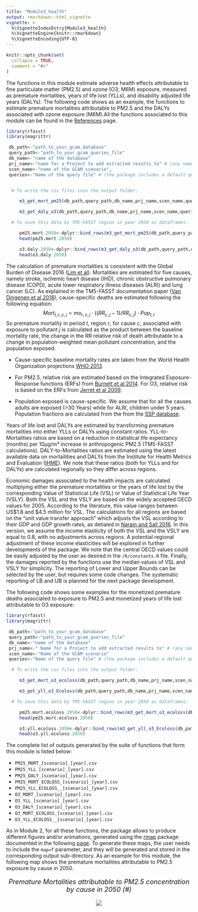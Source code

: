```yaml
---
title: "Module3_health"
output: rmarkdown::html_vignette
vignette: >
  %\VignetteIndexEntry{Module3_health}
  %\VignetteEngine{knitr::rmarkdown}
  %\VignetteEncoding{UTF-8}
---
```

```r
knitr::opts_chunk$set(
  collapse = TRUE,
  comment = "#>"
)
```

The functions in this module estimate adverse health effects attributable to fine particulate matter (PM2.5) and ozone (O3; M6M) exposure, measured as premature mortalities, years of life lost (YLLs), and disability adjusted life years (DALYs). The following code shows as an example, the functions to estimate premature mortalities attributable to PM2.5 and the DALYs associated with ozone exposure (M6M).All the functions associated to this module can be found in the [References](https://jgcri.github.io/rfasst/reference/index.html) page. 


```r
library(rfasst)
library(magrittr)

 db_path<-"path_to_your_gcam_database"
 query_path<-"path_to_your_gcam_queries_file"
 db_name<-"name of the database"
 prj_name<-"name for a Project to add extracted results to" # (any name should work, avoid spaces just in case) 
 scen_name<-"name of the GCAM scenario",
 queries<-"Name of the query file" # (the package includes a default query file that includes all the queries required in every function in the packae, "queries_rfasst.xml")


  # To write the csv files into the output folder:

     m3_get_mort_pm25(db_path,query_path,db_name,prj_name,scen_name,queries,saveOutput=T, map=F) 

     m3_get_daly_o3(db_path,query_path,db_name,prj_name,scen_name,queries,saveOutput=T, map=F) 

  # To save this data by TM5-FASST region in year 2050 as dataframes:

     pm25.mort.2050<-dplyr::bind_rows(m3_get_mort_pm25(db_path,query_path,db_name,prj_name,scen_name,queries,saveOutput=F, map=F)) %>% dplyr::filter(year==2050)
     head(pm25.mort.2050)

     o3.daly.2050<-dplyr::bind_rows(m3_get_daly_o3(db_path,query_path,db_name,prj_name,scen_name,queries,saveOutput=F, map=F)) %>% dplyr::filter(year==2050)
     head(o3.daly.2050)

```

The calculation of premature mortalities is consistent with the Global Burden of Disease 2016 ([Lim et al](https://www.thelancet.com/journals/lancet/article/PIIS0140-6736(12)61766-8/fulltext)). Mortalities are estimated for five causes, namely stroke, ischemic heart disease (IHD), chronic obstructive pulmonary disease (COPD), acute lower respiratory illness diseases (ALRI) and lung cancer (LC). As explained in the TM5-FASST documentation paper ([Van Dingenen et al 2018](https://acp.copernicus.org/articles/18/16173/2018/acp-18-16173-2018-discussion.html)), cause-specific deaths are estimated following the following equation:
$$Mort_{t,r,c,j}=mo_{r,c,j} \cdot ((RR_{c,j}-1)/RR_{c,j})\cdot Pop_{t,r}$$
So premature mortality in period $t$, region $r$, for cause $c$, associated with exposure to pollutant $j$ is calculated as the product between the baseline mortality rate, the change in the RR relative risk of death attributable to a change in population-weighted mean pollutant concentration, and the population exposed.

* Cause-specific baseline mortality rates are taken from the World Health Organization projections [WHO 2013](https://www.who.int/healthinfo/global_burden_disease/cod_2008_sources_methods.pdf). 

* For PM2.5, relative risk are estimated based on the Integrated Exposure-Response functions (ERFs) from [Burnett et al 2014](https://pubmed.ncbi.nlm.nih.gov/24518036/). For O3, relative risk is based on the ERFs from [Jerret et al 2009](https://www.nejm.org/doi/full/10.1056/nejmoa0803894).

* Population exposed is cause-specific. We assume that for all the causes adults are exposed (>30 Years) while for ALRI, children under 5 years. Population fractions are calculated from the from the [SSP database](https://tntcat.iiasa.ac.at/SspDb/dsd?Action=htmlpage&page=welcome).

Years of life lost and DALYs are estimated by transforming premature mortalities into either YLLs or DALYs using constant ratios. YLL-to-Mortalities ratios are based on a reduction in statistical life expectancy (months) per 10µg/m³ increase in anthropogenic PM2.5 (TM5-FASST calculations). DALY-to-Mortalities ratios are estimated using the latest available data on mortailities and DALYs from the Institute for Health Metrics and Evaluation ([IHME](http://www.healthdata.org/)). We note that these ratios (both for YLLs and for DALYs) are calculated regionally so they differ across regions.

Economic damages associated to the health impacts are calculated multiplying either the premature mortalities or the years of life lost by the corresponding Value of Statistical Life (VSL) or Value of Statistical Life Year (VSLY). Both the VSL and the VSLY are based on the widely accepted OECD values for 2005. According to the literature, this value ranges between US$1.8 and $4.5 million for VSL. The calculations for all regions are based on the  “unit value transfer approach” which adjusts the VSL according to their GDP and GDP growth rates, as detialed in [Narain and Sall 2016](https://openknowledge.worldbank.org/handle/10986/24440). In this version, we assume the income elasticity of both the VSL and the VSLY are equal to 0.8, with no adjustments across regions. A potential regional adjustment of these income elasticities will be explored in further developments of the package. We note that the central OECD values could be easily adjusted by the user as desired in the `/R/constants.R` file. Finally, the damages reported by the functions use the median values of VSL and VSLY for simplicity. The reporting of Lower and Upper Bounds can be selected by the user, but requires some code changes. The systematic reporting of LB and UB is planned for the next package development.

The following code shows some examples for the monetized premature deaths associated to exposure to PM2.5 and monetized years of life lost attributable to O3 exposure:

```r
library(rfasst)
library(magrittr)

 db_path<-"path_to_your_gcam_database"
 query_path<-"path_to_your_gcam_queries_file"
 db_name<-"name of the database"
 prj_name<-" Name for a Project to add extracted results to" # (any name should work, avoid spaces just in case) 
 scen_name<-"Name of the GCAM scenario"
 queries<-"Name of the query file" # (the package includes a default query file that includes all the queries required in every function in the packae, "queries_rfasst.xml")

  # To write the csv files into the output folder:

     m3_get_mort_o3_ecoloss(db_path,query_path,db_name,prj_name,scen_name,queries,saveOutput=T, map=F) 

     m3_get_yll_o3_Ecoloss(db_path,query_path,db_name,prj_name,scen_name,queries,saveOutput=T, map=F) 

  # To save this data by TM5-FASST region in year 2050 as dataframes:

     pm25.mort.ecoloss.2050<-dplyr::bind_rows(m3_get_mort_o3_ecoloss(db_path,query_path,db_name,prj_name,scen_name,queries,saveOutput=F)) %>% dplyr::filter(year==2050)
     head(pm25.mort.ecoloss.2050)

     o3.yll.ecoloss.2050<-dplyr::bind_rows(m3_get_yll_o3_Ecoloss(db_path,query_path,db_name,prj_name,scen_name,queries,saveOutput=F)) %>% dplyr::filter(year==2050)
     head(o3.yll.ecoloss.2050)

```

The complete list of outputs generated by the suite of functions that form this module is listed below:

* `PM25_MORT_[scenario]_[year].csv`
* `PM25_YLL_[scenario]_[year].csv`
* `PM25_DALY_[scenario]_[year].csv`
* `PM25_MORT_ECOLOSS_[scenario]_[year].csv`
* `PM25_YLL_ECOLOSS__[scenario]_[year].csv`
* `O3_MORT_[scenario]_[year].csv`
* `O3_YLL_[scenario]_[year].csv`
* `O3_DALY_[scenario]_[year].csv`
* `O3_MORT_ECOLOSS_[scenario]_[year].csv`
* `O3_YLL_ECOLOSS__[scenario]_[year].csv`

As in Module 2, for all these functions, the package allows to produce different figures and/or animations, generated using the [rmap](https://github.com/JGCRI/rmap) package documented in the following [page](jgcri.github.io/rmap/). To generate these maps, the user needs to include the `map=T` parameter, and they will be generated and stored in the corresponding output sub-directory. As an example for this module, the following map shows the premature mortalities attributable to PM2.5 exposure by cause in 2050.

<!-------------------------->
<!-------------------------->
<p align="center" style="font-size:18px;"> *Premature Mortalities attributable to PM2.5 concentration by cause in 2050 (#)* </p>
<p align="center"> <img src="https://raw.githubusercontent.com/JGCRI/rfasst/main/vignettes/vignetteFigs/PM2.5_mort_2050.png"></p>
<!-------------------------->
<!-------------------------->














